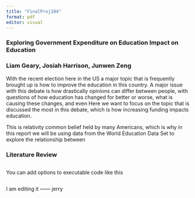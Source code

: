 ```yaml
---
title: "FinalProj184"
format: pdf
editor: visual
---
```


### Exploring Government Expenditure on Education Impact on Education

### Liam Geary, Josiah Harrison, Junwen Zeng

With the recent election here in the US a major topic that is frequently brought up is how to improve the education in this country. A major issue with this debate is how drastically opinions can differ between people, with questions of how education has changed for better or worse, what is causing these changes, and even Here we want to focus on the topic that is discussed the most in this debate, which is how increasing funding impacts education.

This is relativity common belief held by many Americans, which is why in this report we will be using data from the World Education Data Set to explore the relationship between

### Literature Review

```r

```

You can add options to executable code like this

```r

```

I am editing it ------ jerry
